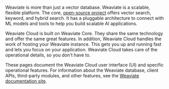 Weaviate is more than just a vector database. Weaviate is a scalable, flexible platform. The core, [open-source project](https://github.com/weaviate/weaviate) offers vector search, keyword, and hybrid search. It has a pluggable architecture to connect with ML models and tools to help you build scalable AI applications.

Weaviate Cloud is built on Weaviate Core. They share the same technology and offer the same great features. In addition, Weaviate Cloud handles the work of hosting your Weaviate instance. This gets you up and running fast and lets you focus on your application. Weaviate Cloud takes care of the operational details, so you don't have to.

These pages document the Weaviate Cloud user interface (UI) and specific operational features. For information about the Weaviate database, client APIs, third-party modules, and other features, see the [Weaviate documentation site](/docs/weaviate/).
